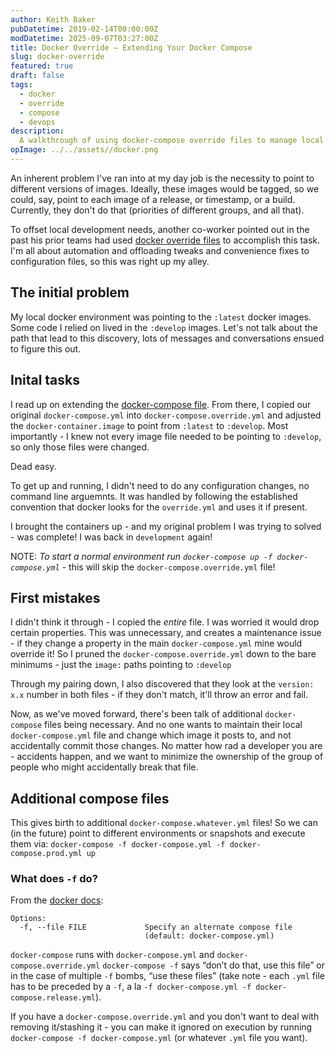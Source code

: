 ```yaml
---
author: Keith Baker
pubDatetime: 2019-02-14T00:00:00Z
modDatetime: 2025-09-07T03:27:00Z
title: Docker Override – Extending Your Docker Compose
slug: docker-override
featured: true
draft: false
tags:
  - docker
  - override
  - compose
  - devops
description:
  A walkthrough of using docker-compose override files to manage local image tags, avoid committing dev-specific changes, and support multiple configurations.
opImage: ../../assets//docker.png
---
```


An inherent problem I've ran into at my day job is the necessity to point to different versions of images. Ideally, these images would be tagged, so we could, say, point to each image of a release, or timestamp, or a build. Currently, they don't do that (priorities of different groups, and all that).

To offset local development needs, another co-worker pointed out in the past his prior teams had used [docker override files](https://docs.docker.com/compose/extends/) to accomplish this task. I'm all about automation and offloading tweaks and convenience fixes to configuration files, so this was right up my alley.

## The initial problem

My local docker environment was pointing to the `:latest` docker images. Some code I relied on lived in the `:develop` images. Let's not talk about the path that lead to this discovery, lots of messages and conversations ensued to figure this out.

## Inital tasks

I read up on extending the [docker-compose file](https://docs.docker.com/compose/extends/). From there, I copied our original `docker-compose.yml` into `docker-compose.override.yml` and adjusted the `docker-container.image` to point from `:latest` to `:develop`. Most importantly - I knew not every image file needed to be pointing to `:develop`, so only those files were changed.

Dead easy.

To get up and running, I didn't need to do any configuration changes, no command line arguemnts. It was handled by following the established convention that docker looks for the `override.yml` and uses it if present.

I brought the containers up - and my original problem I was trying to solved - was complete! I was back in `development` again!

NOTE: _To start a normal environment run `docker-compose up -f docker-compose.yml`_ - this will skip the `docker-compose.override.yml` file!

## First mistakes

I didn't think it through - I copied the _entire_ file. I was worried it would drop certain properties. This was unnecessary, and creates a maintenance issue - if they change a property in the main `docker-compose.yml` mine would override it! So I pruned the `docker-compose.override.yml` down to the bare minimums - just the `image:` paths pointing to `:develop`

Through my pairing down, I also discovered that they look at the `version: x.x` number in both files - if they don't match, it'll throw an error and fail.

Now, as we've moved forward, there's been talk of additional `docker-compose` files being necessary. And no one wants to maintain their local `docker-compose.yml` file and change which image it posts to, and not accidentally commit those changes. No matter how rad a developer you are - accidents happen, and we want to minimize the ownership of the group of people who might accidentally break that file.

## Additional compose files

This gives birth to additional `docker-compose.whatever.yml` files! So we can (in the future) point to different environments or snapshots and execute them via: `docker-compose -f docker-compose.yml -f docker-compose.prod.yml up`

### What does `-f` do?

From the [docker docs](https://docs.docker.com/compose/reference/overview/):

```
Options:
  -f, --file FILE             Specify an alternate compose file
                              (default: docker-compose.yml)
```

`docker-compose` runs with `docker-compose.yml` and `docker-compose.override.yml`
`docker-compose -f` says “don’t do that, use this file” or in the case of multiple `-f` bombs, “use these files” (take note - each `.yml` file has to be preceded by a `-f`, a la `-f docker-compose.yml -f docker-compose.release.yml`).

If you have a `docker-compose.override.yml` and you don't want to deal with removing it/stashing it - you can make it ignored on execution by running `docker-compose -f docker-compose.yml` (or whatever `.yml` file you want).